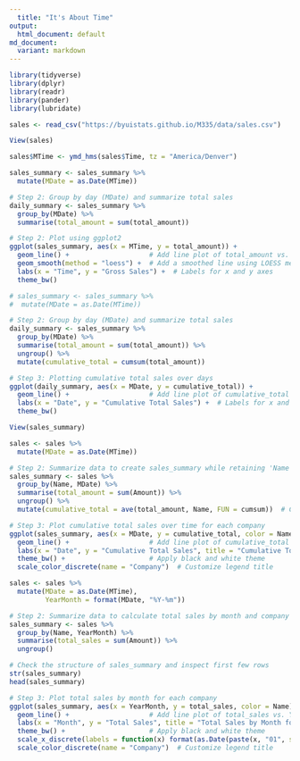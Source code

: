 ```yaml
---
  title: "It's About Time"
output: 
  html_document: default
md_document:
  variant: markdown
---
```

  
```r
library(tidyverse)
library(dplyr)
library(readr)
library(pander)
library(lubridate)
```

```r
sales <- read_csv("https://byuistats.github.io/M335/data/sales.csv")
```

```r
View(sales)
```

```r
sales$MTime <- ymd_hms(sales$Time, tz = "America/Denver")
```

```r
sales_summary <- sales_summary %>%
  mutate(MDate = as.Date(MTime))

# Step 2: Group by day (MDate) and summarize total sales
daily_summary <- sales_summary %>%
  group_by(MDate) %>%
  summarise(total_amount = sum(total_amount))

# Step 2: Plot using ggplot2
ggplot(sales_summary, aes(x = MTime, y = total_amount)) +
  geom_line() +                    # Add line plot of total_amount vs. MTime
  geom_smooth(method = "loess") +  # Add a smoothed line using LOESS method
  labs(x = "Time", y = "Gross Sales") +  # Labels for x and y axes
  theme_bw() 
```

```r
# sales_summary <- sales_summary %>%
#  mutate(MDate = as.Date(MTime))

# Step 2: Group by day (MDate) and summarize total sales
daily_summary <- sales_summary %>%
  group_by(MDate) %>%
  summarise(total_amount = sum(total_amount)) %>%
  ungroup() %>%
  mutate(cumulative_total = cumsum(total_amount))

# Step 3: Plotting cumulative total sales over days
ggplot(daily_summary, aes(x = MDate, y = cumulative_total)) +
  geom_line() +                    # Add line plot of cumulative_total vs. MDate
  labs(x = "Date", y = "Cumulative Total Sales") +  # Labels for x and y axes
  theme_bw()  
```

```r
View(sales_summary)
```


```r
sales <- sales %>%
  mutate(MDate = as.Date(MTime))

# Step 2: Summarize data to create sales_summary while retaining 'Name'
sales_summary <- sales %>%
  group_by(Name, MDate) %>%
  summarise(total_amount = sum(Amount)) %>%
  ungroup() %>%
  mutate(cumulative_total = ave(total_amount, Name, FUN = cumsum))  # Calculate cumulative total by Name

# Step 3: Plot cumulative total sales over time for each company
ggplot(sales_summary, aes(x = MDate, y = cumulative_total, color = Name)) +
  geom_line() +                    # Add line plot of cumulative_total vs. MDate, colored by company
  labs(x = "Date", y = "Cumulative Total Sales", title = "Cumulative Total Sales by Company") +  # Labels for x and y axes
  theme_bw() +                     # Apply black and white theme
  scale_color_discrete(name = "Company")  # Customize legend title
```
```r
sales <- sales %>%
  mutate(MDate = as.Date(MTime),
         YearMonth = format(MDate, "%Y-%m"))

# Step 2: Summarize data to calculate total sales by month and company
sales_summary <- sales %>%
  group_by(Name, YearMonth) %>%
  summarise(total_sales = sum(Amount)) %>%
  ungroup()

# Check the structure of sales_summary and inspect first few rows
str(sales_summary)
head(sales_summary)

# Step 3: Plot total sales by month for each company
ggplot(sales_summary, aes(x = YearMonth, y = total_sales, color = Name)) +
  geom_line() +                    # Add line plot of total_sales vs. YearMonth, colored by company
  labs(x = "Month", y = "Total Sales", title = "Total Sales by Month for Each Company") +  # Labels for x and y axes
  theme_bw() +                     # Apply black and white theme
  scale_x_discrete(labels = function(x) format(as.Date(paste(x, "01", sep = "-")), "%b %Y")) +  # Format x-axis labels as Month Year
  scale_color_discrete(name = "Company")  # Customize legend title
```

